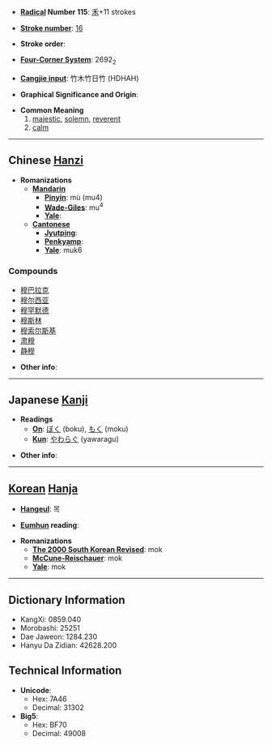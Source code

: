 * '''[[Wiktionary:Chinese radical index| Radical]] Number 115''': [[Wiktionary:Chinese radical index 禾|禾]]+11 strokes

* '''[[Wiktionary:Chinese total strokes index|Stroke number]]''': [[Wiktionary:Chinese total strokes index 16|16]]

* '''Stroke order''': 

* '''[[Wiktionary:Chinese four corner index|Four-Corner System]]''': 2692<sub>2</sub>

* '''[[Wiktionary:Chinese Cangjie index|Cangjie input]]''': 竹木竹日竹 (HDHAH)

* '''Graphical Significance and Origin''': 

* '''Common Meaning'''
*# [[majestic]], [[solemn]], [[reverent]]
*# [[calm]]


----

== Chinese [[Hanzi]] ==

* '''Romanizations'''
** '''[[Mandarin]]'''
*** '''[[Pinyin]]''': mù (mu4)
*** '''[[Wade-Giles]]''': mu<sup>4</sup>
*** '''[[Yale]]''': 
** '''[[Cantonese]]'''
*** '''[[Jyutping]]''':
*** '''[[Penkyamp]]''': 
*** '''[[Yale]]''': muk6

===Compounds===
*[[穆巴拉克]]
*[[穆尔西亚]]
*[[穆罕默德]]
*[[穆斯林]]
*[[穆索尔斯基]]
*[[肃穆]]
*[[静穆]]

* '''Other info''': 

----

== Japanese [[Kanji]] ==

* '''Readings'''
** '''[[On]]''': [[ぼく]] (boku), [[もく]] (moku)
** '''[[Kun]]''': [[やわらぐ]] (yawaragu)

* '''Other info''':  

----

== [[Korean]] [[Hanja]] ==

* '''[[Hangeul]]''': 목

* '''[[Eumhun]] reading''': 

* '''Romanizations'''
** '''[[The 2000 South Korean Revised Romanization|The 2000 South Korean Revised]]''': mok
** '''[[McCune-Reischauer]]''': mok
** '''[[Yale]]''': mok

----

== Dictionary Information ==

* KangXi: 0859.040
* Morobashi: 25251
* Dae Jaweon: 1284.230
* Hanyu Da Zidian: 42628.200

== Technical Information ==

* '''Unicode''':
** Hex: 7A46
** Decimal: 31302
* '''Big5''':
** Hex: BF70
** Decimal: 49008
